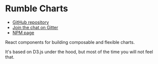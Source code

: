 
<Meta title="Guides/Introduction" />

# Rumble Charts

- [GitHub repository](https://github.com/rumble-charts/rumble-charts)
- [Join the chat on Gitter](https://gitter.im/rumble-charts/rumble-charts)
- [NPM page](https://www.npmjs.com/package/rumble-charts)

React components for building composable and flexible charts.

It's based on D3.js under the hood, but most of the time you will not feel that.
